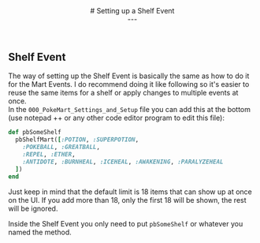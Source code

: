 <header>
  # Setting up a Shelf Event 
  <br/>
  ---
</header>

## Shelf Event
The way of setting up the Shelf Event is basically the same as how to do it for the Mart Events. I do recommend doing it like following so it's easier to reuse the same items for a shelf or apply changes to multiple events at once.
<br/>
In the `000_PokeMart_Settings_and_Setup` file you can add this at the bottom (use notepad ++ or any other code editor program to edit this file):
<br/>
```ruby
def pbSomeShelf
  pbShelfMart([:POTION, :SUPERPOTION,
    :POKEBALL, :GREATBALL,
    :REPEL, :ETHER,
    :ANTIDOTE, :BURNHEAL, :ICEHEAL, :AWAKENING, :PARALYZEHEAL 
  ])
end 
```
<Callout type="hint">Just keep in mind that the default limit is 18 items that can show up at once on the UI. If you add more than 18, only the first 18 will be shown, the rest will be ignored.</Callout>

Inside the Shelf Event you only need to put `pbSomeShelf` or whatever you named the method.

<ImageWithCaption src="/images/documentation/poke-market/Shelf Event.png" caption="Default Shelf Event"/>